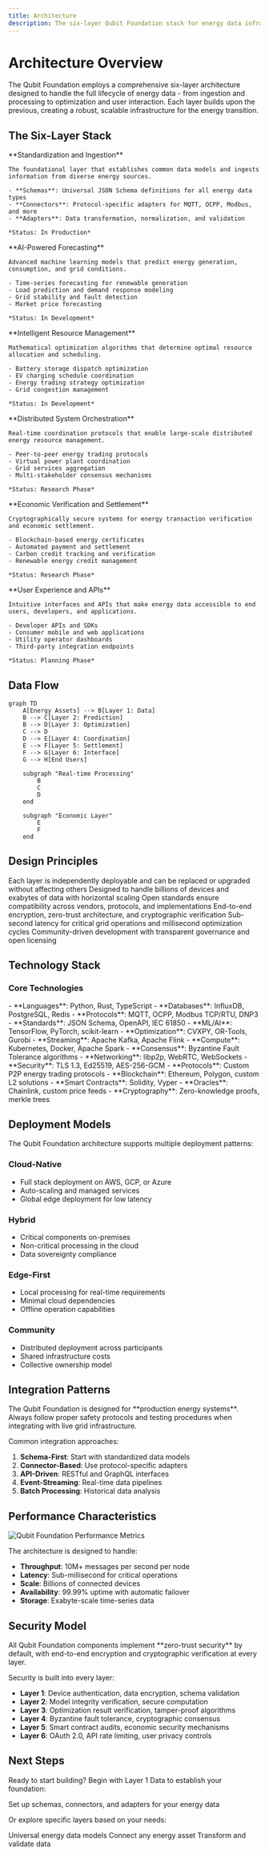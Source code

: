 ```yaml
---
title: Architecture
description: The six-layer Qubit Foundation stack for energy data infrastructure
---
```


# Architecture Overview

The Qubit Foundation employs a comprehensive six-layer architecture designed to handle the full lifecycle of energy data - from ingestion and processing to optimization and user interaction. Each layer builds upon the previous, creating a robust, scalable infrastructure for the energy transition.

## The Six-Layer Stack

<Steps>
  <Step title="Layer 1: Data Foundation">
    **Standardization and Ingestion**
    
    The foundational layer that establishes common data models and ingests information from diverse energy sources.
    
    - **Schemas**: Universal JSON Schema definitions for all energy data types
    - **Connectors**: Protocol-specific adapters for MQTT, OCPP, Modbus, and more
    - **Adapters**: Data transformation, normalization, and validation
    
    *Status: In Production*
  </Step>
  
  <Step title="Layer 2: Prediction Engine">
    **AI-Powered Forecasting**
    
    Advanced machine learning models that predict energy generation, consumption, and grid conditions.
    
    - Time-series forecasting for renewable generation
    - Load prediction and demand response modeling
    - Grid stability and fault detection
    - Market price forecasting
    
    *Status: In Development*
  </Step>
  
  <Step title="Layer 3: Optimization Engine">
    **Intelligent Resource Management**
    
    Mathematical optimization algorithms that determine optimal resource allocation and scheduling.
    
    - Battery storage dispatch optimization
    - EV charging schedule coordination
    - Energy trading strategy optimization
    - Grid congestion management
    
    *Status: In Development*
  </Step>
  
  <Step title="Layer 4: Coordination Layer">
    **Distributed System Orchestration**
    
    Real-time coordination protocols that enable large-scale distributed energy resource management.
    
    - Peer-to-peer energy trading protocols
    - Virtual power plant coordination
    - Grid services aggregation
    - Multi-stakeholder consensus mechanisms
    
    *Status: Research Phase*
  </Step>
  
  <Step title="Layer 5: Settlement Layer">
    **Economic Verification and Settlement**
    
    Cryptographically secure systems for energy transaction verification and economic settlement.
    
    - Blockchain-based energy certificates
    - Automated payment and settlement
    - Carbon credit tracking and verification
    - Renewable energy credit management
    
    *Status: Research Phase*
  </Step>
  
  <Step title="Layer 6: Interface Layer">
    **User Experience and APIs**
    
    Intuitive interfaces and APIs that make energy data accessible to end users, developers, and applications.
    
    - Developer APIs and SDKs
    - Consumer mobile and web applications
    - Utility operator dashboards
    - Third-party integration endpoints
    
    *Status: Planning Phase*
  </Step>
</Steps>

## Data Flow

```mermaid
graph TD
    A[Energy Assets] --> B[Layer 1: Data]
    B --> C[Layer 2: Prediction]
    B --> D[Layer 3: Optimization]
    C --> D
    D --> E[Layer 4: Coordination]
    E --> F[Layer 5: Settlement]
    F --> G[Layer 6: Interface]
    G --> H[End Users]
    
    subgraph "Real-time Processing"
        B
        C
        D
    end
    
    subgraph "Economic Layer"
        E
        F
    end
```

## Design Principles

<CardGroup cols={2}>
  <Card title="Modularity" icon="cube">
    Each layer is independently deployable and can be replaced or upgraded without affecting others
  </Card>
  <Card title="Scalability" icon="chart-line">
    Designed to handle billions of devices and exabytes of data with horizontal scaling
  </Card>
  <Card title="Interoperability" icon="link">
    Open standards ensure compatibility across vendors, protocols, and implementations
  </Card>
  <Card title="Security" icon="shield">
    End-to-end encryption, zero-trust architecture, and cryptographic verification
  </Card>
  <Card title="Real-time" icon="clock">
    Sub-second latency for critical grid operations and millisecond optimization cycles
  </Card>
  <Card title="Open Source" icon="heart">
    Community-driven development with transparent governance and open licensing
  </Card>
</CardGroup>

## Technology Stack

### Core Technologies

<Tabs>
  <Tab title="Data Layer">
    - **Languages**: Python, Rust, TypeScript
    - **Databases**: InfluxDB, PostgreSQL, Redis
    - **Protocols**: MQTT, OCPP, Modbus TCP/RTU, DNP3
    - **Standards**: JSON Schema, OpenAPI, IEC 61850
  </Tab>
  
  <Tab title="Processing">
    - **ML/AI**: TensorFlow, PyTorch, scikit-learn
    - **Optimization**: CVXPY, OR-Tools, Gurobi
    - **Streaming**: Apache Kafka, Apache Flink
    - **Compute**: Kubernetes, Docker, Apache Spark
  </Tab>
  
  <Tab title="Coordination">
    - **Consensus**: Byzantine Fault Tolerance algorithms
    - **Networking**: libp2p, WebRTC, WebSockets
    - **Security**: TLS 1.3, Ed25519, AES-256-GCM
    - **Protocols**: Custom P2P energy trading protocols
  </Tab>
  
  <Tab title="Settlement">
    - **Blockchain**: Ethereum, Polygon, custom L2 solutions
    - **Smart Contracts**: Solidity, Vyper
    - **Oracles**: Chainlink, custom price feeds
    - **Cryptography**: Zero-knowledge proofs, merkle trees
  </Tab>
</Tabs>

## Deployment Models

The Qubit Foundation architecture supports multiple deployment patterns:

### Cloud-Native
- Full stack deployment on AWS, GCP, or Azure
- Auto-scaling and managed services
- Global edge deployment for low latency

### Hybrid
- Critical components on-premises
- Non-critical processing in the cloud
- Data sovereignty compliance

### Edge-First
- Local processing for real-time requirements
- Minimal cloud dependencies
- Offline operation capabilities

### Community
- Distributed deployment across participants
- Shared infrastructure costs
- Collective ownership model

## Integration Patterns

<Warning>
The Qubit Foundation is designed for **production energy systems**. Always follow proper safety protocols and testing procedures when integrating with live grid infrastructure.
</Warning>

Common integration approaches:

1. **Schema-First**: Start with standardized data models
2. **Connector-Based**: Use protocol-specific adapters
3. **API-Driven**: RESTful and GraphQL interfaces
4. **Event-Streaming**: Real-time data pipelines
5. **Batch Processing**: Historical data analysis

## Performance Characteristics

<Frame>
  <img src="/images/performance-chart.png" alt="Qubit Foundation Performance Metrics" />
</Frame>

The architecture is designed to handle:

- **Throughput**: 10M+ messages per second per node
- **Latency**: Sub-millisecond for critical operations
- **Scale**: Billions of connected devices
- **Availability**: 99.99% uptime with automatic failover
- **Storage**: Exabyte-scale time-series data

## Security Model

<Tip>
All Qubit Foundation components implement **zero-trust security** by default, with end-to-end encryption and cryptographic verification at every layer.
</Tip>

Security is built into every layer:

- **Layer 1**: Device authentication, data encryption, schema validation
- **Layer 2**: Model integrity verification, secure computation
- **Layer 3**: Optimization result verification, tamper-proof algorithms
- **Layer 4**: Byzantine fault tolerance, cryptographic consensus
- **Layer 5**: Smart contract audits, economic security mechanisms
- **Layer 6**: OAuth 2.0, API rate limiting, user privacy controls

## Next Steps

Ready to start building? Begin with Layer 1 Data to establish your foundation:

<Card title="Get Started with Layer 1" icon="play" href="/layer-1/getting-started">
  Set up schemas, connectors, and adapters for your energy data
</Card>

Or explore specific layers based on your needs:

<CardGroup cols={3}>
  <Card title="Data Standards" href="/layer-1/schemas">
    Universal energy data models
  </Card>
  <Card title="Device Integration" href="/layer-1/connectors">
    Connect any energy asset
  </Card>
  <Card title="Data Processing" href="/layer-1/adapters">
    Transform and validate data
  </Card>
</CardGroup>